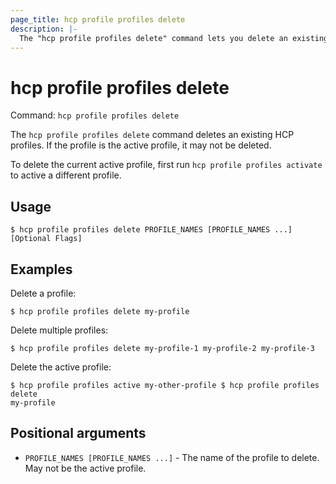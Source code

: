 ```yaml
---
page_title: hcp profile profiles delete
description: |-
  The "hcp profile profiles delete" command lets you delete an existing HCP profile.
---
```


# hcp profile profiles delete

Command: `hcp profile profiles delete` 

The `hcp profile profiles delete` command deletes an existing HCP profiles. If
the profile is the active profile, it may not be deleted.

To delete the current active profile, first run `hcp profile profiles activate`
to active a different profile.

## Usage

```shell-session
$ hcp profile profiles delete PROFILE_NAMES [PROFILE_NAMES ...] [Optional Flags]
```

## Examples

Delete a profile:

```shell-session
$ hcp profile profiles delete my-profile
```

Delete multiple profiles:

```shell-session
$ hcp profile profiles delete my-profile-1 my-profile-2 my-profile-3
```

Delete the active profile:

```shell-session
$ hcp profile profiles active my-other-profile $ hcp profile profiles delete
my-profile
```

## Positional arguments

- `PROFILE_NAMES [PROFILE_NAMES ...]` - The name of the profile to delete. May not be the active profile.

